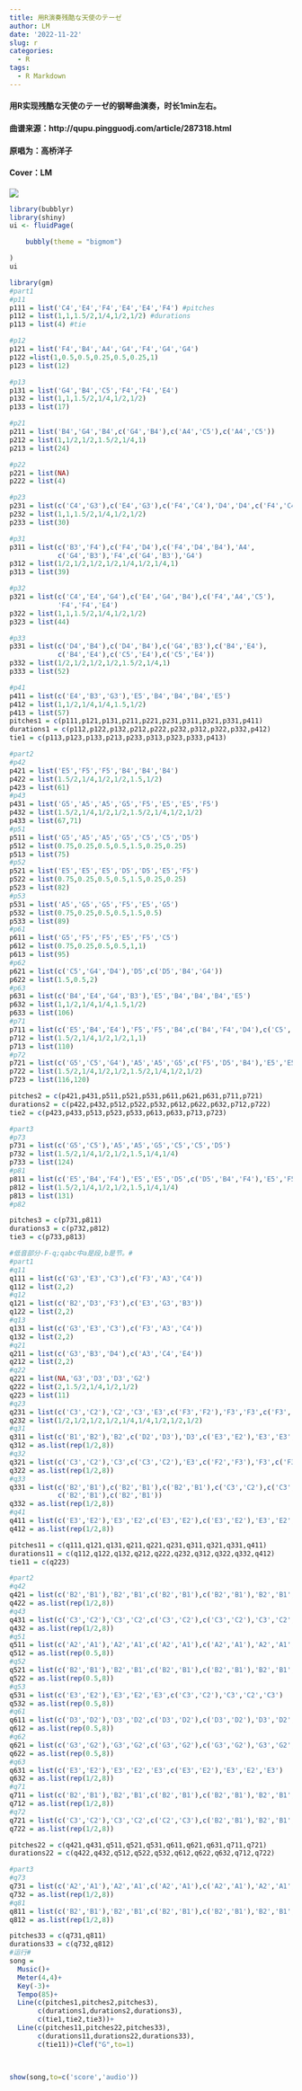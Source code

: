 ```yaml
---
title: 用R演奏残酷な天使のテーゼ
author: LM
date: '2022-11-22'
slug: r
categories:
  - R
tags:
  - R Markdown
---
```

#### 用R实现残酷な天使のテーゼ的钢琴曲演奏，时长1min左右。
#### 曲谱来源：http://qupu.pingguodj.com/article/287318.html
#### 原唱为：高桥洋子
#### Cover：LM
![](images/angel.jpeg)

```r
library(bubblyr)
library(shiny)
ui <- fluidPage(

    bubbly(theme = "bigmom")

)
ui
```


```r
library(gm)
#part1
#p11
p111 = list('C4','E4','F4','E4','E4','F4') #pitches
p112 = list(1,1,1.5/2,1/4,1/2,1/2) #durations
p113 = list(4) #tie

#p12
p121 = list('F4','B4','A4','G4','F4','G4','G4')
p122 =list(1,0.5,0.5,0.25,0.5,0.25,1)
p123 = list(12)

#p13
p131 = list('G4','B4','C5','F4','F4','E4')
p132 = list(1,1,1.5/2,1/4,1/2,1/2)
p133 = list(17)

#p21
p211 = list('B4','G4','B4',c('G4','B4'),c('A4','C5'),c('A4','C5'))
p212 = list(1,1/2,1/2,1.5/2,1/4,1)
p213 = list(24)

#p22
p221 = list(NA)
p222 = list(4)

#p23
p231 = list(c('C4','G3'),c('E4','G3'),c('F4','C4'),'D4','D4',c('F4','C4'))
p232 = list(1,1,1.5/2,1/4,1/2,1/2)
p233 = list(30)

#p31
p311 = list(c('B3','F4'),c('F4','D4'),c('F4','D4','B4'),'A4',
            c('G4','B3'),'F4',c('G4','B3'),'G4')
p312 = list(1/2,1/2,1/2,1/2,1/4,1/2,1/4,1)
p313 = list(39)

#p32
p321 = list(c('C4','E4','G4'),c('E4','G4','B4'),c('F4','A4','C5'),
            'F4','F4','E4')
p322 = list(1,1,1.5/2,1/4,1/2,1/2)
p323 = list(44)

#p33
p331 = list(c('D4','B4'),c('D4','B4'),c('G4','B3'),c('B4','E4'),
            c('B4','E4'),c('C5','E4'),c('C5','E4'))
p332 = list(1/2,1/2,1/2,1/2,1.5/2,1/4,1)
p333 = list(52)

#p41
p411 = list(c('E4','B3','G3'),'E5','B4','B4','B4','E5')
p412 = list(1,1/2,1/4,1/4,1.5,1/2)
p413 = list(57)
pitches1 = c(p111,p121,p131,p211,p221,p231,p311,p321,p331,p411)
durations1 = c(p112,p122,p132,p212,p222,p232,p312,p322,p332,p412) 
tie1 = c(p113,p123,p133,p213,p233,p313,p323,p333,p413)

#part2
#p42
p421 = list('E5','F5','F5','B4','B4','B4')
p422 = list(1.5/2,1/4,1/2,1/2,1.5,1/2)
p423 = list(61)
#p43
p431 = list('G5','A5','A5','G5','F5','E5','E5','F5')
p432 = list(1.5/2,1/4,1/2,1/2,1.5/2,1/4,1/2,1/2)
p433 = list(67,71)
#p51
p511 = list('G5','A5','A5','G5','C5','C5','D5')
p512 = list(0.75,0.25,0.5,0.5,1.5,0.25,0.25)
p513 = list(75)
#p52
p521 = list('E5','E5','E5','D5','D5','E5','F5')
p522 = list(0.75,0.25,0.5,0.5,1.5,0.25,0.25)
p523 = list(82)
#p53
p531 = list('A5','G5','G5','F5','E5','G5')
p532 = list(0.75,0.25,0.5,0.5,1.5,0.5)
p533 = list(89)
#p61
p611 = list('G5','F5','F5','E5','F5','C5')
p612 = list(0.75,0.25,0.5,0.5,1,1)
p613 = list(95)
#p62
p621 = list(c('C5','G4','D4'),'D5',c('D5','B4','G4'))
p622 = list(1.5,0.5,2)
#p63
p631 = list(c('B4','E4','G4','B3'),'E5','B4','B4','B4','E5')
p632 = list(1,1/2,1/4,1/4,1.5,1/2)
p633 = list(106)
#p71
p711 = list(c('E5','B4','E4'),'F5','F5','B4',c('B4','F4','D4'),c('C5','A4'))
p712 = list(1.5/2,1/4,1/2,1/2,1,1)
p713 = list(110)
#p72
p721 = list(c('G5','C5','G4'),'A5','A5','G5',c('F5','D5','B4'),'E5','E5','F5')
p722 = list(1.5/2,1/4,1/2,1/2,1.5/2,1/4,1/2,1/2)
p723 = list(116,120)

pitches2 = c(p421,p431,p511,p521,p531,p611,p621,p631,p711,p721)
durations2 = c(p422,p432,p512,p522,p532,p612,p622,p632,p712,p722)
tie2 = c(p423,p433,p513,p523,p533,p613,p633,p713,p723)

#part3
#p73
p731 = list(c('G5','C5'),'A5','A5','G5','C5','C5','D5')
p732 = list(1.5/2,1/4,1/2,1/2,1.5,1/4,1/4)
p733 = list(124)
#p81
p811 = list(c('E5','B4','F4'),'E5','E5','D5',c('D5','B4','F4'),'E5','F5')
p812 = list(1.5/2,1/4,1/2,1/2,1.5,1/4,1/4)
p813 = list(131)
#p82

pitches3 = c(p731,p811)
durations3 = c(p732,p812)
tie3 = c(p733,p813)

#低音部分-F-q;qabc中a是段,b是节。#
#part1
#q11
q111 = list(c('G3','E3','C3'),c('F3','A3','C4'))
q112 = list(2,2)
#q12
q121 = list(c('B2','D3','F3'),c('E3','G3','B3'))
q122 = list(2,2)
#q13
q131 = list(c('G3','E3','C3'),c('F3','A3','C4'))
q132 = list(2,2)
#q21
q211 = list(c('G3','B3','D4'),c('A3','C4','E4'))
q212 = list(2,2)
#q22
q221 = list(NA,'G3','D3','D3','G2')
q222 = list(2,1.5/2,1/4,1/2,1/2)
q223 = list(11)
#q23
q231 = list(c('C3','C2'),'C2','C3','E3',c('F3','F2'),'F3','F3',c('F3','F2'),'C2')
q232 = list(1/2,1/2,1/2,1/2,1/4,1/4,1/2,1/2,1/2)
#q31
q311 = list(c('B1','B2'),'B2',c('D2','D3'),'D3',c('E3','E2'),'E3','E3','D3')
q312 = as.list(rep(1/2,8))
#q32
q321 = list(c('C3','C2'),'C3',c('C3','C2'),'E3',c('F2','F3'),'F3',c('F3','F2'),c('C3','C2'))
q322 = as.list(rep(1/2,8))
#q33
q331 = list(c('B2','B1'),c('B2','B1'),c('B2','B1'),c('C3','C2'),c('C3','C2'),c('C3','C2'),
            c('B2','B1'),c('B2','B1'))
q332 = as.list(rep(1/2,8))
#q41
q411 = list(c('E3','E2'),'E3','E2',c('E3','E2'),c('E3','E2'),'E3','E2','E3')
q412 = as.list(rep(1/2,8))

pitches11 = c(q111,q121,q131,q211,q221,q231,q311,q321,q331,q411)
durations11 = c(q112,q122,q132,q212,q222,q232,q312,q322,q332,q412)
tie11 = c(q223)

#part2
#q42
q421 = list(c('B2','B1'),'B2','B1',c('B2','B1'),c('B2','B1'),'B2','B1','B2')
q422 = as.list(rep(1/2,8))
#q43
q431 = list(c('C3','C2'),'C3','C2',c('C3','C2'),c('C3','C2'),'C3','C2','C3')
q432 = as.list(rep(1/2,8))
#q51
q511 = list(c('A2','A1'),'A2','A1',c('A2','A1'),c('A2','A1'),'A2','A1','A2')
q512 = as.list(rep(0.5,8))
#q52
q521 = list(c('B2','B1'),'B2','B1',c('B2','B1'),c('B2','B1'),'B2','B1','B2')
q522 = as.list(rep(0.5,8))
#q53
q531 = list(c('E3','E2'),'E3','E2','E3',c('C3','C2'),'C3','C2','C3')
q532 = as.list(rep(0.5,8))
#q61
q611 = list(c('D3','D2'),'D3','D2',c('D3','D2'),c('D3','D2'),'D3','D2','D3')
q612 = as.list(rep(0.5,8))
#q62
q621 = list(c('G3','G2'),'G3','G2',c('G3','G2'),c('G3','G2'),'G3','G2','G3')
q622 = as.list(rep(0.5,8))
#q63
q631 = list(c('E3','E2'),'E3','E2','E3',c('E3','E2'),'E3','E2','E3')
q632 = as.list(rep(1/2,8))
#q71
q711 = list(c('B2','B1'),'B2','B1',c('B2','B1'),c('B2','B1'),'B2','B1','B2')
q712 = as.list(rep(1/2,8))
#q72
q721 = list(c('C3','C2'),'C3','C2',c('C2','C3'),c('B2','B1'),'B2','B1','B2')
q722 = as.list(rep(1/2,8))

pitches22 = c(q421,q431,q511,q521,q531,q611,q621,q631,q711,q721)
durations22 = c(q422,q432,q512,q522,q532,q612,q622,q632,q712,q722)

#part3
#q73
q731 = list(c('A2','A1'),'A2','A1',c('A2','A1'),c('A2','A1'),'A2','A1','A2')
q732 = as.list(rep(1/2,8))
#q81
q811 = list(c('B2','B1'),'B2','B1',c('B2','B1'),c('B2','B1'),'B2','B1','B2')
q812 = as.list(rep(1/2,8))

pitches33 = c(q731,q811)
durations33 = c(q732,q812)
#运行#
song = 
  Music()+
  Meter(4,4)+
  Key(-3)+
  Tempo(85)+
  Line(c(pitches1,pitches2,pitches3),
       c(durations1,durations2,durations3),
       c(tie1,tie2,tie3))+
  Line(c(pitches11,pitches22,pitches33),
       c(durations11,durations22,durations33),
       c(tie11))+Clef("G",to=1)
  


show(song,to=c('score','audio'))

```

